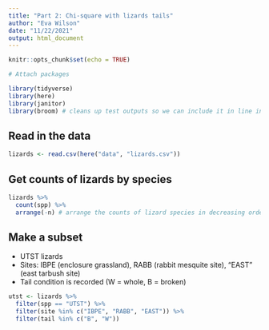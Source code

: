 ```yaml
---
title: "Part 2: Chi-square with lizards tails"
author: "Eva Wilson"
date: "11/22/2021"
output: html_document
---
```


```r
knitr::opts_chunk$set(echo = TRUE)

# Attach packages 

library(tidyverse)
library(here)
library(janitor)
library(broom) # cleans up test outputs so we can include it in line in text
```

## Read in the data 
```r
lizards <- read.csv(here("data", "lizards.csv"))
```

## Get counts of lizards by species
```r
lizards %>% 
  count(spp) %>% 
  arrange(-n) # arrange the counts of lizard species in decreasing order 
```
## Make a subset 

- UTST lizards
- Sites: IBPE (enclosure grassland), RABB (rabbit mesquite site), "EAST" (east tarbush site)
- Tail condition is recorded (W = whole, B = broken)

```r
utst <- lizards %>% 
  filter(spp == "UTST") %>% 
  filter(site %in% c("IBPE", "RABB", "EAST")) %>% 
  filter(tail %in% c("B", "W"))
```

